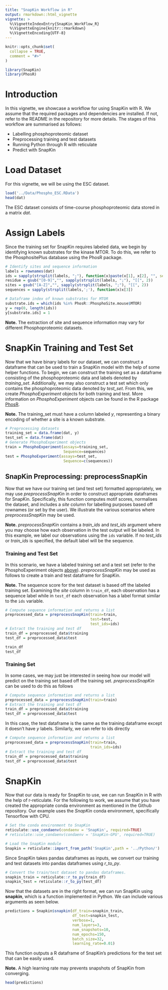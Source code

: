 ```yaml
---
title: "SnapKin Workflow in R"
output: rmarkdown::html_vignette
vignette: >
  %\VignetteIndexEntry{SnapKin_WorkFlow_R}
  %\VignetteEngine{knitr::rmarkdown}
  %\VignetteEncoding{UTF-8}
---
```


```r
knitr::opts_chunk$set(
  collapse = TRUE,
  comment = "#>"
)
```

```r
library(SnapKin)
library(PhosR)
```

# Introduction 

In this vignette, we showcase a workflow for using SnapKin with R.
We assume that the required packages and dependencies are installed. 
If not, refer to the README in the repository for more details.
The stages of this workflow are summarised as follows:

- Labelling phosphoproteomic dataset 
- Preprocessing training and test datasets
- Running Python through R with reticulate
- Predict with SnapKin

# Load Dataset

For this vignette, we will be using the ESC dataset.

```r
load('../Data/Phospho_ESC.RData')
head(dat)
```
The ESC dataset consists of time-course phosphoproteomic data stored in a matrix *dat*.

# Assign Labels

Since the training set for SnapKin requires labeled data, we begin by identifying 
known substrates for the kinase MTOR. 
To do this, we refer to the PhosphositePlus database using the PhosR package.


```r
# Identify sites and sequence information
labels = rownames(dat)
ids = sapply(strsplit(labels, ";"), function(x)paste(x[1], x[2], "", sep=";"))
residue = gsub("[0-9]","", sapply(strsplit(labels, ";"), "[[", 2))
sites = gsub("[A-Z]","", sapply(strsplit(labels, ";"), "[[", 2))
sequences = sapply(strsplit(labels,';'), function(x)x[3])

# Dataframe index of known substrates for MTOR
substrate.ids = which(ids %in% PhosR::PhosphoSite.mouse$MTOR)
y = rep(0, length(ids))
y[substrate.ids] = 1
```

**Note.** The extraction of site and sequence information may vary for different 
Phosphoproteomic datasets.

# SnapKin Training and Test Set

Now that we have binary labels for our dataset, we can construct a dataframe that 
can be used to train a SnapKin model with the help of some helper functions.
To begin, we can construct the training set as a dataframe consisting of the 
phosphoproteomic data and labels denoted by *training_set*.
Additionally, we may also construct a test set which only contains the 
phosphoproteomic data denoted by *test_set*.
From this, we create *PhosphoExperiment* objects for both training and test.
More information on *PhosphoExperiment* objects can be found in the R package 
[PhosR](https://pyanglab.github.io/PhosR/articles/PhosR.html#setting-up-the-phosphoexperiment-object-1).

**Note.** The training_set must have a column labeled *y*, representing a binary 
encoding of whether a site is a known substrate.

```r
# Preprocessing datasets 
training_set = data.frame(dat, y)
test_set = data.frame(dat)
# Generate PhosphoExperiment objects
train = PhosphoExperiment(assays=training_set,
                          Sequence=sequences)
test = PhosphoExperiment(assays=test_set,
                          Sequence=c(sequences))
```



## SnapKin Preprocessing: preprocessSnapKin

Now that we have our training set (and test set) formatted appropriately, we may 
use *preprocessSnapKin* in order to construct appropriate dataframes for SnapKin.
Specifically, this function computes motif scores, normalises the dataset, and 
includes a *site* column for labelling purposes based off rownames (or set by 
the user).
We illustrate the various scenarios where *preprocessSnapKin* may be used.

**Note.** *preprocessSnapKin* contains a *train_ids* and *test_ids* argument 
where you may choose how each observation in the test output will be labeled. 
In this example, we label our observations using the `ids` variable. 
If no *test_ids* or *train_ids* is specified, the default label will be the sequence.

### Training and Test Set

In this scenario, we have a labeled training set and a test set (refer to the 
PhosphoExperiment objects [above](#SnapKin-Training-Set)).
*preprocessSnapKin* may be used as follows to create a train and test dataframe 
for SnapKin.

**Note.** The sequence score for the test dataset is based off the labeled training
set. 
Examining the *site* column in `train_df`, each observation has a sequence label 
while in `test_df` each observation has a label format similar to the `ids` variable.

```r
# Compute sequence information and returns a list
preprocessed_data = preprocessSnapKin(train=train,
                                      test=test,
                                      test_ids=ids)
# Extract the training and test df
train_df = preprocessed_data$training
test_df = preprocessed_data$test
```

```r
train_df
test_df
```


### Training Set 

In some cases, we may just be interested in seeing how our model will predict on 
the training set based off the training set. 
*preprocessSnapKin* can be used to do this as follows 

```r
# Compute sequence information and returns a list
preprocessed_data = preprocessSnapKin(train=train)
# Extract the training and test df
train_df = preprocessed_data$training
test_df = preprocessed_data$test
```

In this case, the test dataframe is the same as the training dataframe except it 
doesn't have *y* labels. 
Similarly, we can refer to ids directly

```r
# Compute sequence information and returns a list
preprocessed_data = preprocessSnapKin(train=train,
                                      train_ids=ids)
# Extract the training and test df
train_df = preprocessed_data$training
test_df = preprocessed_data$test
```

# SnapKin

Now that our data is ready for SnapKin to use, we can run SnapKin in R with the 
help of r-reticulate. 
For the following to work, we assume that you have created the appropriate conda 
environment as mentioned in the Github repository. 
Our example uses the *SnapKin* conda environment, specifically Tensorflow with CPU.

```r
# Set the conda environment to SnapKin
reticulate::use_condaenv(condaenv = 'SnapKin', required=TRUE)
# reticulate::use_condaenv(condaenv = 'SnapKin-GPU', required=TRUE)

# Load the SnapKin module
Snapkin = reticulate::import_from_path('SnapKin',path = '../Python/')
```


Since SnapKin takes pandas dataframes as inputs, we convert our training and test 
datasets into pandas dataframes using *r_to_py*.

```r
# Convert the train/test dataset to pandas dataframes.
snapkin_train = reticulate::r_to_py(train_df)
snapkin_test = reticulate::r_to_py(test_df)
```

Now that the datasets are in the right format, we can run SnapKin using **snapkin**, 
which is a function implemented in Python. 
We can include various arguments as seen below. 

```r
predictions = Snapkin$snapkin(df_train=snapkin_train,
                              df_test=snapkin_test,
                              verbose=1,
                              num_layers=3,
                              num_snapshots=10,
                              num_epochs=150,
                              batch_size=32,
                              learning_rate=0.01)
```

This function outputs a R dataframe of SnapKin's predictions for the test set 
that can be easily used.

**Note.** A high learning rate may prevents snapshots of SnapKin from converging.

```r
head(predictions)
```










